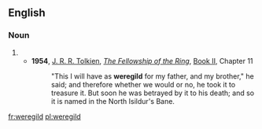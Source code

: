 ==English==
{{wikipedia}}

===Noun===
{{en-noun}}

# {{alternative spelling of|wergeld|lang=en}}
#* '''1954''', [[w:J._R._R._Tolkien|J. R. R. Tolkien]], ''[[w:The_Fellowship_of_the_Ring|The Fellowship of the Ring]]'', [[w:The_Fellowship_of_the_Ring#Book_II:_The_Ring_Goes_South|Book II]], Chapter 11
#*: "This I will have as '''weregild''' for my father, and my brother," he said; and therefore whether we would or no, he took it to treasure it. But soon he was betrayed by it to his death; and so it is named in the North Isildur's Bane.

[[fr:weregild]]
[[pl:weregild]]